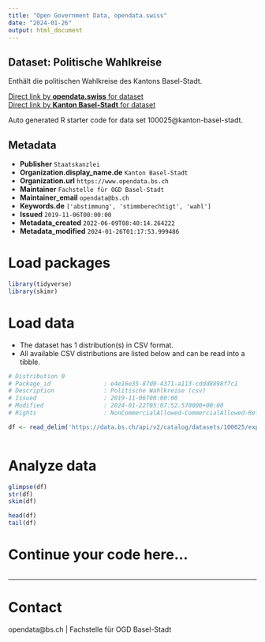 ```yaml
---
title: "Open Government Data, opendata.swiss"
date: "2024-01-26"
output: html_document
---
```


## Dataset: Politische Wahlkreise

Enthält die politischen Wahlkreise des Kantons Basel-Stadt.

[Direct link by **opendata.swiss** for dataset](https://opendata.swiss/de/dataset/politische-wahlkreise)<br>
[Direct link by **Kanton Basel-Stadt** for dataset](https://data.bs.ch/explore/dataset/100025/)

Auto generated R starter code for data set 100025@kanton-basel-stadt.

## Metadata

- **Publisher** `Staatskanzlei`
- **Organization.display_name.de** `Kanton Basel-Stadt`
- **Organization.url** `https://www.opendata.bs.ch`
- **Maintainer** `Fachstelle für OGD Basel-Stadt`
- **Maintainer_email** `opendata@bs.ch`
- **Keywords.de** `['abstimmung', 'stimmberechtigt', 'wahl']`
- **Issued** `2019-11-06T00:00:00`
- **Metadata_created** `2022-06-09T08:40:14.264222`
- **Metadata_modified** `2024-01-26T01:17:53.999486`


# Load packages

```r

library(tidyverse)
library(skimr)

```

# Load data

-   The dataset has 1 distribution(s) in CSV format.
-   All available CSV distributions are listed below and can be read into a tibble.

```r

# Distribution 0
# Package_id               : e4e16e35-87d0-4371-a113-cddd8898f7c1
# Description              : Politische Wahlkreise (csv)
# Issued                   : 2019-11-06T00:00:00
# Modified                 : 2024-01-22T05:07:52.570000+00:00
# Rights                   : NonCommercialAllowed-CommercialAllowed-ReferenceRequired

df <- read_delim('https://data.bs.ch/api/v2/catalog/datasets/100025/exports/csv')



```

# Analyze data

```r

glimpse(df)
str(df)
skim(df)

head(df)
tail(df)

```

# Continue your code here...

```r

```

------------------------------------------------------------------------

# Contact

opendata@bs.ch | Fachstelle für OGD Basel-Stadt
